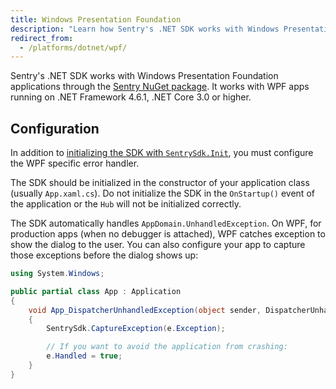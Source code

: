 ```yaml
---
title: Windows Presentation Foundation
description: "Learn how Sentry's .NET SDK works with Windows Presentation Foundation (WPF) applications."
redirect_from:
  - /platforms/dotnet/wpf/
---
```


Sentry's .NET SDK works with Windows Presentation Foundation applications through the [Sentry NuGet package](https://www.nuget.org/packages/Sentry). It works with WPF apps running on .NET Framework 4.6.1, .NET Core 3.0 or higher.

## Configuration

In addition to [initializing the SDK with `SentrySdk.Init`](/platforms/dotnet/), you must configure the WPF specific error handler.

<Note>

The SDK should be initialized in the constructor of your application class (usually `App.xaml.cs`). Do not initialize the SDK in the `OnStartup()` event of the application or the `Hub` will not be initialized correctly.

</Note>

The SDK automatically handles `AppDomain.UnhandledException`. On WPF, for production apps (when no debugger is attached), WPF catches exception to show the dialog to the user. You can also configure your app to capture those exceptions before the dialog shows up:

```csharp
using System.Windows;

public partial class App : Application
{
    void App_DispatcherUnhandledException(object sender, DispatcherUnhandledExceptionEventArgs e)
    {
        SentrySdk.CaptureException(e.Exception);

        // If you want to avoid the application from crashing:
        e.Handled = true;
    }
}
```
